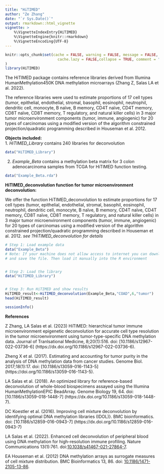 ```yaml
---
title: "HiTIMED"
author: "Ze Zhang"
date: "`r Sys.Date()`"
output: rmarkdown::html_vignette
vignette: >
    %\VignetteIndexEntry{HiTIMED}
    %\VignetteEngine{knitr::rmarkdown}
    %\VignetteEncoding{UTF-8}
---
```


```r
knitr::opts_chunk$set(cache = FALSE, warning = FALSE, message = FALSE, 
                        cache.lazy = FALSE,collapse = TRUE, comment = "#>"
)
library(HiTIMED)
```

The HiTIMED package contains reference libraries derived from 
Illumina HumanMethylation450K DNA methylation 
microarrays (Zhang Z, Salas LA et al. 2022).

The reference libraries were used to estimate proportions of 17 cell types 
(tumor, epithelial, endothelial, stromal, basophil, eosinophil, neutrophil, 
dendritic cell, monocyte, B naïve, B memory, CD4T naïve, CD4T memory,
CD8T naïve, CD8T memory, T regulatory, and natural killer cells) in 3 major 
tumor microenvironment components (tumor, immune, angiogenic) for 20 types 
of carcinomas using a modified version of the algorithm constrained 
projection/quadratic programming described in Houseman et al. 2012. 

**Objects included:**  
1. *HiTIMED_Library* contains 240 libraries for deconvolution  
```r
data("HiTIMED_Library") 
```  

2. *Example_Beta* contains a methylation beta matrix for 3 colon adenocarcinoma
samples from TCGA for HiTIMED function testing.
```r
data("Example_Beta.rda") 
```  

**HiTIMED_deconvolution function for tumor microenvironment deconvolution:**  
 
 We offer the function HiTIMED_deconvolution to estimate proportions for 17 
 cell types (tumor, epithelial, endothelial, stromal, basophil, eosinophil, 
 neutrophil, dendritic cell, monocyte, B naïve, B memory, CD4T naïve, CD4T 
 memory, CD8T naïve, CD8T memory, T regulatory, and natural killer cells) in 
 3 major tumor microenvironment components (tumor, immune, angiogenic) for 20 
 types of carcinomas using a modified version of the algorithm constrained 
 projection/quadratic programming described in Houseman et al. 2012. 
 *see ?HiTIMED_deconvolution for details*  
```r
# Step 1: Load example data
data("Example_Beta") 
# Note: If your machine does not allow access to internet you can download
# and save the file. Then load it manually into the R environment


# Step 2: Load the library
data("HiTIMED_Library")


# Step 3: Run HiTIMED and show results
HiTIMED_result<-HiTIMED_deconvolution(Example_Beta,"COAD",6,"tumor")
head(HiTIMED_result)


```

```r
sessionInfo()
```


**References**

Z Zhang, LA Salas et al. (2023) HiTIMED: hierarchical tumor immune 
microenvironment epigenetic deconvolution for accurate cell type resolution 
in the tumor microenvironment using tumor-type-specific DNA methylation data.
Journal of Tranlsational Medicine, 8;20(1):516. 
doi: [10.1186/s12967-022-03736-6] 
(https://dx.doi.org/10.1186/s12967-022-03736-6).


Zheng X et al. (2017). Estimating and accounting for tumor 
purity in the analysis of DNA methylation data from cancer studies. Genome Biol. 
2017;18(1):17. doi: [10.1186/s13059-016-1143-5]
(https://doi.org/10.1186/s13059-016-1143-5). 


LA Salas et al. (2018). An optimized library for reference-based deconvolution
of whole-blood biospecimens assayed using the Illumina HumanMethylationEPIC 
BeadArray. Genome Biology 19, 64. doi: [10.1186/s13059-018-1448-7]
(https://dx.doi.org/10.1186/s13059-018-1448-7).


DC Koestler et al. (2016). Improving cell mixture deconvolution
by identifying optimal DNA methylation libraries (IDOL)}. BMC bioinformatics.
doi: [10.1186/s12859-016-0943-7]
(https://dx.doi.org/10.1186/s12859-016-0943-7)


LA Salas et al. (2022). Enhanced cell deconvolution of peripheral blood using 
DNA methylation for high-resolution immune profiling. 
Nature Communications 13(1):761. 
doi:[10.1038/s41467-021-27864-7](https://dx.doi.org/10.1038/s41467-021-27864-7).  


EA Houseman et al. (2012) DNA methylation arrays as surrogate
measures of cell mixture distribution. BMC Bioinformatics 13, 86.
doi: [10.1186/1471-2105-13-86](https://dx.doi.org/10.1186/1471-2105-13-86).  


